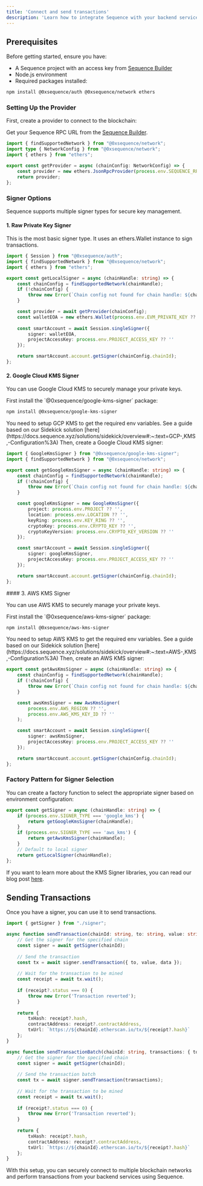```yaml
---
title: 'Connect and send transactions'
description: 'Learn how to integrate Sequence with your backend services'
---
```


## Prerequisites

Before getting started, ensure you have:

- A Sequence project with an access key from [Sequence Builder](https://sequence.build)
- Node.js environment
- Required packages installed:

```bash
npm install @0xsequence/auth @0xsequence/network ethers
```

### Setting Up the Provider

First, create a provider to connect to the blockchain:

Get your Sequence RPC URL from the [Sequence Builder](https://sequence.build).

```typescript
import { findSupportedNetwork } from "@0xsequence/network";
import type { NetworkConfig } from "@0xsequence/network";
import { ethers } from "ethers";

export const getProvider = async (chainConfig: NetworkConfig) => {
    const provider = new ethers.JsonRpcProvider(process.env.SEQUENCE_RPC_URL, chainConfig.chainId);
    return provider;
};
```

### Signer Options

Sequence supports multiple signer types for secure key management.

#### 1. Raw Private Key Signer

This is the most basic signer type. It uses an ethers.Wallet instance to sign transactions.

```typescript
import { Session } from "@0xsequence/auth";
import { findSupportedNetwork } from "@0xsequence/network";
import { ethers } from "ethers";

export const getLocalSigner = async (chainHandle: string) => {
    const chainConfig = findSupportedNetwork(chainHandle);
    if (!chainConfig) {
        throw new Error(`Chain config not found for chain handle: ${chainHandle}`);
    }

    const provider = await getProvider(chainConfig);
    const walletEOA = new ethers.Wallet(process.env.EVM_PRIVATE_KEY ?? '', provider);
    
    const smartAccount = await Session.singleSigner({
        signer: walletEOA,
        projectAccessKey: process.env.PROJECT_ACCESS_KEY ?? ''
    });

    return smartAccount.account.getSigner(chainConfig.chainId);
};
```

#### 2. Google Cloud KMS Signer

You can use Google Cloud KMS to securely manage your private keys.

<Steps>
<Step>
First install the `@0xsequence/google-kms-signer` package:

```bash
npm install @0xsequence/google-kms-signer
```
</Step>

<Step>
You need to setup GCP KMS to get the required env variables.
See a guide based on our Sidekick solution [here](https://docs.sequence.xyz/solutions/sidekick/overview#:~:text=GCP-,KMS,-Configuration%3A)
</Step>

<Step>
Then, create a Google Cloud KMS signer:

```typescript
import { GoogleKmsSigner } from "@0xsequence/google-kms-signer";
import { findSupportedNetwork } from "@0xsequence/network";

export const getGoogleKmsSigner = async (chainHandle: string) => {
    const chainConfig = findSupportedNetwork(chainHandle);
    if (!chainConfig) {
        throw new Error(`Chain config not found for chain handle: ${chainHandle}`);
    }

    const googleKmsSigner = new GoogleKmsSigner({
        project: process.env.PROJECT ?? '',
        location: process.env.LOCATION ?? '',
        keyRing: process.env.KEY_RING ?? '',
        cryptoKey: process.env.CRYPTO_KEY ?? '',
        cryptoKeyVersion: process.env.CRYPTO_KEY_VERSION ?? ''
    });

    const smartAccount = await Session.singleSigner({
        signer: googleKmsSigner,
        projectAccessKey: process.env.PROJECT_ACCESS_KEY ?? ''
    });

    return smartAccount.account.getSigner(chainConfig.chainId);
};
```
</Step>
</Steps>
#### 3. AWS KMS Signer

You can use AWS KMS to securely manage your private keys.

<Steps>
<Step>
First install the `@0xsequence/aws-kms-signer` package:

```bash
npm install @0xsequence/aws-kms-signer
```
</Step>

<Step>
You need to setup AWS KMS to get the required env variables.
See a guide based on our Sidekick solution [here](https://docs.sequence.xyz/solutions/sidekick/overview#:~:text=AWS-,KMS,-Configuration%3A)
</Step>

<Step>
Then, create an AWS KMS signer:

```typescript
export const getAwsKmsSigner = async (chainHandle: string) => {
    const chainConfig = findSupportedNetwork(chainHandle);
    if (!chainConfig) {
        throw new Error(`Chain config not found for chain handle: ${chainHandle}`);
    }

    const awsKmsSigner = new AwsKmsSigner(
        process.env.AWS_REGION ?? '',
        process.env.AWS_KMS_KEY_ID ?? ''
    );

    const smartAccount = await Session.singleSigner({
        signer: awsKmsSigner,
        projectAccessKey: process.env.PROJECT_ACCESS_KEY ?? ''
    });

    return smartAccount.account.getSigner(chainConfig.chainId);
};
```
</Step>
</Steps>

### Factory Pattern for Signer Selection

You can create a factory function to select the appropriate signer based on environment configuration:

```typescript
export const getSigner = async (chainHandle: string) => {
    if (process.env.SIGNER_TYPE === 'google_kms') { 
        return getGoogleKmsSigner(chainHandle);
    } 
    if (process.env.SIGNER_TYPE === 'aws_kms') {
        return getAwsKmsSigner(chainHandle);
    }
    // Default to local signer
    return getLocalSigner(chainHandle);
};
```

If you want to learn more about the KMS Signer libraries, you can read our blog post [here](https://labs.sequence.xyz/secure-backend-wallets-cloud-kms/).

## Sending Transactions

Once you have a signer, you can use it to send transactions.

```typescript
import { getSigner } from "./signer";

async function sendTransaction(chainId: string, to: string, value: string, data: string) {
    // Get the signer for the specified chain
    const signer = await getSigner(chainId);
    
    // Send the transaction
    const tx = await signer.sendTransaction({ to, value, data });
    
    // Wait for the transaction to be mined
    const receipt = await tx.wait();
    
    if (receipt?.status === 0) {
        throw new Error('Transaction reverted');
    }
    
    return {
        txHash: receipt?.hash,
        contractAddress: receipt?.contractAddress,
        txUrl: `https://${chainId}.etherscan.io/tx/${receipt?.hash}`
    };
}

async function sendTransactionBatch(chainId: string, transactions: { to: string, value: string, data: string }[]) {
    // Get the signer for the specified chain
    const signer = await getSigner(chainId);
    
    // Send the transaction batch
    const tx = await signer.sendTransaction(transactions);
    
    // Wait for the transaction to be mined
    const receipt = await tx.wait();
    
    if (receipt?.status === 0) {
        throw new Error('Transaction reverted');
    }
    
    return {
        txHash: receipt?.hash,
        contractAddress: receipt?.contractAddress,
        txUrl: `https://${chainId}.etherscan.io/tx/${receipt?.hash}`
    };
}
```

With this setup, you can securely connect to multiple blockchain networks and perform transactions from your backend services using Sequence.
